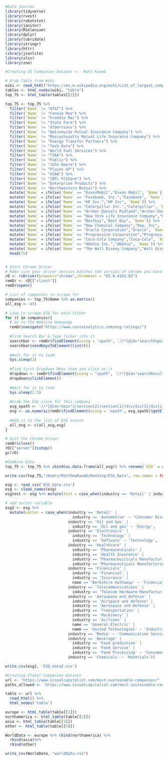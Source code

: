 ```r
#Data Sources 
library(tidyverse) 
library(rvest)
library(robotstxt)
library(janitor)
library(RSelenium)
library(dplyr)
library(lubridate)
library(stringr)
library(httr)
library(jsonlite)
library(xlsx)
library(zoo)
```

```r
#Creating US Companies Dataset <-- Matt Kaneb

# Grab Table from Wiki
wiki <- read_html("https://en.m.wikipedia.org/wiki/List_of_largest_companies_in_the_United_States_by_revenue")
tables <- html_nodes(wiki, "table")
top_75 <- html_table(tables[[2]])

top_75 <- top_75 %>%
  filter(`Name` != "AT&T") %>%
  filter(`Name` != "Fannie Mae") %>% 
  filter(`Name` != "Freddie Mac") %>% 
  filter(`Name` != "State Farm") %>% 
  filter(`Name` != "Albertsons") %>% 
  filter(`Name` != "Nationwide Mutual Insurance Company") %>% 
  filter(`Name` != "Massachusetts Mutual Life Insurance Company") %>% 
  filter(`Name` != "Energy Transfer Partners") %>% 
  filter(`Name` != "Tech Data") %>% 
  filter(`Name` != "World Fuel Services") %>% 
  filter(`Name` != "TIAA") %>% 
  filter(`Name` != "Publix") %>%
  filter(`Name` != "John Deere") %>% 
  filter(`Name` != "Plains GP") %>%
  filter(`Name` != "USAA") %>% 
  filter(`Name` != "INTL FCStone") %>% 
  filter(`Name` != "Enterprise Products") %>%
  filter(`Name` != "Northwestern Mutual") %>%
  mutate(`Name` = ifelse(`Name` == "ExxonMobil","Exxon Mobil", `Name`)) %>% 
  mutate(`Name` = ifelse(`Name` == "Facebook, Inc.","Facebook", `Name`)) %>%
  mutate(`Name` = ifelse(`Name` == "HP Inc.","HP Inc", `Name`)) %>%
  mutate(`Name` = ifelse(`Name` == "Caterpillar Inc.","Caterpillar", `Name`)) %>%
  mutate(`Name` = ifelse(`Name` == "Archer Daniels Midland","Archer-Daniels-Midland", `Name`)) %>%
  mutate(`Name` = ifelse(`Name` == "New York Life Insurance Company","New York Life", `Name`)) %>%
  mutate(`Name` = ifelse(`Name` == "Bestbuy","Best Buy", `Name`)) %>%
  mutate(`Name` = ifelse(`Name` == "Dow Chemical Company","Dow, Inc", `Name`)) %>%
  mutate(`Name` = ifelse(`Name` == "Oracle Corporation","Oracle", `Name`)) %>%
  mutate(`Name` = ifelse(`Name` == "Progressive Corporation","Progressive", `Name`)) %>%
  mutate(`Name` = ifelse(`Name` == "Coca-Cola Company","Coca-Cola", `Name`)) %>%
  mutate(`Name` = ifelse(`Name` == "AbbVie Inc.","AbbVie", `Name`)) %>%
  mutate(`Name` = ifelse(`Name` == "The Walt Disney Company","Walt Disney", `Name`)) %>%
  head(75)


# Start Chrome Driver
# Make sure your driver version matches the version of chrome you have installed
rD <- rsDriver(browser="chrome",chromever = "85.0.4183.83")
remDr <- rD[["client"]]
remDr$open()

# List of companies to scrape for 
companies <- top_75$Name %>% as.matrix()
all_esg <- c()

# Loop to scrape ESG for each ticker
for (t in companies){
  # Go to the Website Homepage
  remDr$navigate("https://www.sustainalytics.com/esg-ratings/")
  
  #Find Search Bar & Type Ticker into it
  searchbar <- remDr$findElement(using = "xpath", '//*[@id="searchInput"]')
  searchbar$sendKeysToElement(list(t))
  
  #Wait for it to load
  Sys.sleep(1)
  
  #Find first Dropdown Menu item and click on it
  dropdown <- remDr$findElement(using = "xpath", '//*[@id="searchResults"]/div/div/div/div/a')
  dropdown$clickElement()
  
  #Wait for it to load
  Sys.sleep(2.5)
  
  #Grab the ESG score for this company
  esg_xpath <- '//*[@id="main"]/section[2]/section[1]/div/div[1]/div[1]/div[3]/div[1]/div[1]/div[1]/span'
  esg <- as.numeric(remDr$findElement(using = 'xpath', esg_xpath)$getElementText()[[1]])
  
  #Add it to the list of ESG scores
  all_esg <- c(all_esg,esg)
}

# Quit the Chrome Driver
remDr$close()
rD[["server"]]$stop()
gc(rD)

#Combine Data
top_75 <- top_75 %>% cbind(as.data.frame(all_esg)) %>% rename(`ESG` = all_esg)

write.csv(top_75,"/Users/MatthewKaneb/Desktop/ESG_Data", row.names = FALSE)
```

```r
esg <- read_csv('ESG_Data.csv')
esg <- clean_names(esg)
esgtest <- esg %>% mutate(test = case_when(industry == 'Retail' | industry == 'Automotive' ~ 'Consumer Discretionary'))

# add sector variable 
esg2 <- esg %>% 
  mutate(sector = case_when(industry == 'Retail' |
                              industry == 'Automotive' ~ 'Consumer Discretionary',
                            industry == 'Oil and Gas' |
                              industry == 'Oil and gas' ~ 'Energy',
                            industry == 'Electronics' |
                              industry == 'Technology' |
                              industry == 'Software' ~ 'Technology',
                            industry == 'Healthcare' |
                              industry == 'Pharmaceuticals' |
                              industry == 'Health Insurance' |
                              industry == "Pharmaceuiticals Manufacturing" |
                              industry == "Pharmaceuticals Manufacturing" ~ 'Health Care',
                            industry == 'Financials' |
                              industry == 'Financial' |
                              industry == 'Insurance' |
                              name == 'Berkshire Hathaway' ~ 'Financials',
                            industry == 'Telecommunications' |
                              industry == 'Telecom Hardware Manufacturing' ~ 'Telecommunications',
                            industry == 'Aerospace and defense' |
                              industry == 'Airspace and defense' |
                              industry == 'Aerospace and Defense' |
                              industry == 'Transportation' |
                              industry == 'Machinery' |
                              industry == 'Airlines' |
                              name == 'General Electric' |
                              name == 'United Technologies' ~ 'Industrials',
                            industry == 'Media' ~ 'Communication Services',
                            industry == 'Beverage' |
                              industry == 'Food production' |
                              industry == 'Food Service' |
                              industry == 'Food Processing' ~ 'Consumer Staples',
                            industry == 'Chemicals' ~ 'Materials'))

write.csv(esg2, 'ESG_data2.csv')
```



```r
#Creating Global Companies Dataset
url <- "https://www.visualcapitalist.com/most-sustainable-companies/"
paths_allowed <- 'https://www.visualcapitalist.com/most-sustainable-companies/'

table <- url %>%
  read_html() %>%
  html_nodes('table')

europe <- html_table(table[[1]])
northamerica <- html_table(table[[2]]) 
asia <- html_table(table[[3]])
other <- html_table(table[[4]])

WorldData <- europe %>% rbind(northamerica) %>%
  rbind(asia)%>%
  rbind(other)

write_csv(WorldData, "worldData.csv")
```

